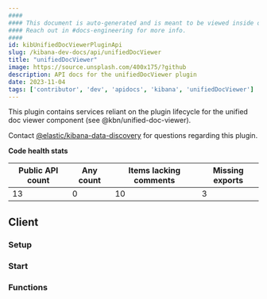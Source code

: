 ```yaml
---
####
#### This document is auto-generated and is meant to be viewed inside our experimental, new docs system.
#### Reach out in #docs-engineering for more info.
####
id: kibUnifiedDocViewerPluginApi
slug: /kibana-dev-docs/api/unifiedDocViewer
title: "unifiedDocViewer"
image: https://source.unsplash.com/400x175/?github
description: API docs for the unifiedDocViewer plugin
date: 2023-11-04
tags: ['contributor', 'dev', 'apidocs', 'kibana', 'unifiedDocViewer']
---
```


This plugin contains services reliant on the plugin lifecycle for the unified doc viewer component (see @kbn/unified-doc-viewer).

Contact [@elastic/kibana-data-discovery](https://github.com/orgs/elastic/teams/kibana-data-discovery) for questions regarding this plugin.

**Code health stats**

| Public API count  | Any count | Items lacking comments | Missing exports |
|-------------------|-----------|------------------------|-----------------|
| 13 | 0 | 10 | 3 |

## Client

### Setup
<DocDefinitionList data={[unifiedDocViewerObj.client.setup]}/>

### Start
<DocDefinitionList data={[unifiedDocViewerObj.client.start]}/>

### Functions
<DocDefinitionList data={unifiedDocViewerObj.client.functions}/>

